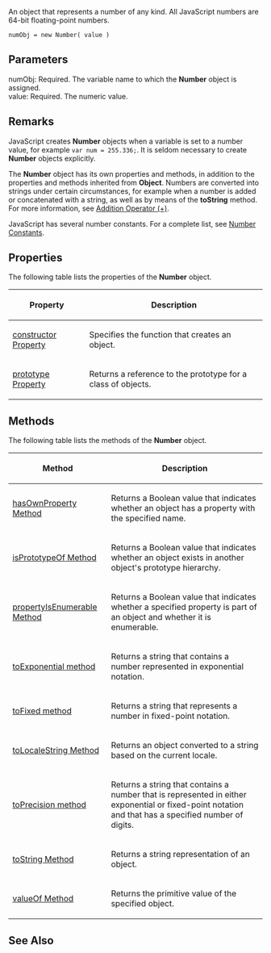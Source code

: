 An object that represents a number of any kind. All JavaScript numbers are 64-bit floating-point numbers.

 numObj = new Number( value )
==Parameters==
; numObj: Required. The variable name to which the '''Number''' object is assigned.
; value: Required. The numeric value.

==Remarks==
JavaScript creates '''Number''' objects when a variable is set to a number value, for example <code>var num = 255.336;</code>. It is seldom necessary to create '''Number''' objects explicitly.

The '''Number''' object has its own properties and methods, in addition to the properties and methods inherited from '''Object'''. Numbers are converted into strings under certain circumstances, for example when a number is added or concatenated with a string, as well as by means of the '''toString''' method. For more information, see [[javascript/operators/addition|Addition Operator (+)]].

JavaScript has several number constants. For a complete list, see [[javascript/Number/constants|Number Constants]].


==Properties==
The following table lists the properties of the '''Number''' object.

{| class='wikitable'
|-
! Property
! Description
|-
| [[javascript/Object/constructor|constructor Property]]
| Specifies the function that creates an object.
|-
| [[javascript/Object/prototype|prototype Property]]
| Returns a reference to the prototype for a class of objects.
|}

==Methods==
The following table lists the methods of the '''Number''' object.

{| class='wikitable'
|-
! Method
! Description
|-
| [[javascript/Object/hasOwnProperty|hasOwnProperty Method]]
| Returns a Boolean value that indicates whether an object has a property with the specified name.
|-
| [[javascript/Object/isPrototypeOf|isPrototypeOf Method]]
| Returns a Boolean value that indicates whether an object exists in another object's prototype hierarchy.
|-
| [[javascript/Object/propertyIsEnumerable|propertyIsEnumerable Method]]
| Returns a Boolean value that indicates whether a specified property is part of an object and whether it is enumerable.
|-
| [[javascript/Number/toExponential|toExponential method]]
| Returns a string that contains a number represented in exponential notation.
|-
| [[javascript/Number/toFixed|toFixed method]]
| Returns a string that represents a number in fixed-point notation.
|-
| [[javascript/Object/toLocaleString|toLocaleString Method]]
| Returns an object converted to a string based on the current locale.
|-
| [[javascript/Number/toPrecision|toPrecision method]]
| Returns a string that contains a number that is represented in either exponential or fixed-point notation and that has a specified number of digits.
|-
| [[javascript/Object/toString|toString Method]]
| Returns a string representation of an object.
|-
| [[javascript/Object/valueOf|valueOf Method]]
| Returns the primitive value of the specified object.
|}

==See Also==

              

              

              
